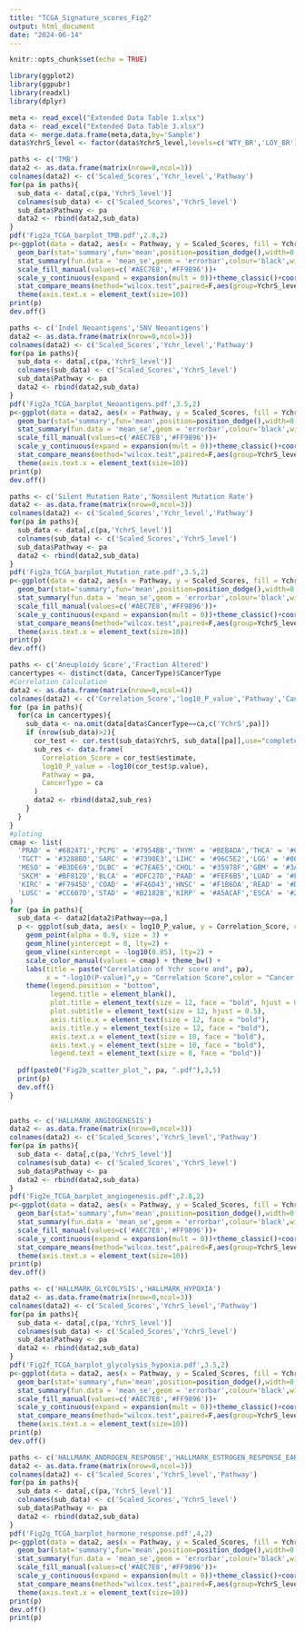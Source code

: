 ```yaml
---
title: "TCGA_Signature_scores_Fig2"
output: html_document
date: "2024-06-14"
---
```


```r
knitr::opts_chunk$set(echo = TRUE)
```

```r
library(ggplot2)
library(ggpubr)
library(readxl)
library(dplyr)
```

```r
meta <- read_excel("Extended Data Table 1.xlsx")
data <- read_excel("Extended Data Table 3.xlsx")
data <- merge.data.frame(meta,data,by='Sample')
data$YchrS_level <- factor(data$YchrS_level,levels=c('WTY_BR','LOY_BR'))
```

```r
paths <- c('TMB')
data2 <- as.data.frame(matrix(nrow=0,ncol=3))
colnames(data2) <- c('Scaled_Scores','Ychr_level','Pathway')
for(pa in paths){
  sub_data <- data[,c(pa,'YchrS_level')]
  colnames(sub_data) <- c('Scaled_Scores','YchrS_level')
  sub_data$Pathway <- pa
  data2 <- rbind(data2,sub_data)
}
pdf('Fig2a_TCGA_barplot_TMB.pdf',2.8,2)
p<-ggplot(data = data2, aes(x = Pathway, y = Scaled_Scores, fill = YchrS_level)) + 
  geom_bar(stat='summary',fun='mean',position=position_dodge(),width=0.8,color='black')+
  stat_summary(fun.data = 'mean_se',geom = 'errorbar',colour='black',width=0.15,position=position_dodge(.8))+
  scale_fill_manual(values=c('#AEC7E8','#FF9896'))+
  scale_y_continuous(expand = expansion(mult = 0))+theme_classic()+coord_cartesian(ylim=c(0,7))+
  stat_compare_means(method="wilcox.test",paired=F,aes(group=YchrS_level,label='p.value'), label.y=0.25,tip.length=0.01,vjust=0,size=5)+
  theme(axis.text.x = element_text(size=10))
print(p)
dev.off()
```

```r
paths <- c('Indel Neoantigens','SNV Neoantigens')
data2 <- as.data.frame(matrix(nrow=0,ncol=3))
colnames(data2) <- c('Scaled_Scores','Ychr_level','Pathway')
for(pa in paths){
  sub_data <- data[,c(pa,'YchrS_level')]
  colnames(sub_data) <- c('Scaled_Scores','YchrS_level')
  sub_data$Pathway <- pa
  data2 <- rbind(data2,sub_data)
}
pdf('Fig2a_TCGA_barplot_Neoantigens.pdf',3.5,2)
p<-ggplot(data = data2, aes(x = Pathway, y = Scaled_Scores, fill = YchrS_level)) + 
  geom_bar(stat='summary',fun='mean',position=position_dodge(),width=0.8,color='black')+
  stat_summary(fun.data = 'mean_se',geom = 'errorbar',colour='black',width=0.15,position=position_dodge(.8))+
  scale_fill_manual(values=c('#AEC7E8','#FF9896'))+
  scale_y_continuous(expand = expansion(mult = 0))+theme_classic()+coord_cartesian(ylim=c(0,100))+
  stat_compare_means(method="wilcox.test",paired=F,aes(group=YchrS_level,label='p.value'), label.y=0.25,tip.length=0.01,vjust=0,size=5)+
  theme(axis.text.x = element_text(size=10))
print(p)
dev.off()
```

```r
paths <- c('Silent Mutation Rate','Nonsilent Mutation Rate')
data2 <- as.data.frame(matrix(nrow=0,ncol=3))
colnames(data2) <- c('Scaled_Scores','Ychr_level','Pathway')
for(pa in paths){
  sub_data <- data[,c(pa,'YchrS_level')]
  colnames(sub_data) <- c('Scaled_Scores','YchrS_level')
  sub_data$Pathway <- pa
  data2 <- rbind(data2,sub_data)
}
pdf('Fig2a_TCGA_barplot_Mutation_rate.pdf',3.5,2)
p<-ggplot(data = data2, aes(x = Pathway, y = Scaled_Scores, fill = YchrS_level)) + 
  geom_bar(stat='summary',fun='mean',position=position_dodge(),width=0.8,color='black')+
  stat_summary(fun.data = 'mean_se',geom = 'errorbar',colour='black',width=0.15,position=position_dodge(.8))+
  scale_fill_manual(values=c('#AEC7E8','#FF9896'))+
  scale_y_continuous(expand = expansion(mult = 0))+theme_classic()+coord_cartesian(ylim=c(0,7))+
  stat_compare_means(method="wilcox.test",paired=F,aes(group=YchrS_level,label='p.value'), label.y=0.25,tip.length=0.01,vjust=0,size=5)+
  theme(axis.text.x = element_text(size=10))
print(p)
dev.off()
```

```r
paths <- c('Aneuploidy Score','Fraction Altered')
cancertypes <- distinct(data, CancerType)$CancerType
#Correlation Calculation
data2 <- as.data.frame(matrix(nrow=0,ncol=4))
colnames(data2) <- c('Correlation_Score','log10_P_value','Pathway','CancerType')
for (pa in paths){
  for(ca in cancertypes){
    sub_data <- na.omit(data[data$CancerType==ca,c('YchrS',pa)])
    if (nrow(sub_data)>2){
      cor_test <- cor.test(sub_data$YchrS, sub_data[[pa]],use="complete.obs")
      sub_res <- data.frame(
        Correlation_Score = cor_test$estimate,
        log10_P_value = -log10(cor_test$p.value),
        Pathway = pa,
        CancerType = ca
      )
      data2 <- rbind(data2,sub_res)
    }
  }
}
#ploting
cmap <- list(
  'PRAD' = '#682471','PCPG' = '#7954BB','THYM' = '#BEBADA','THCA' = '#C2A5CF','BRCA' = '#60636A',
  'TGCT' = '#3288BD','SARC' = '#7390E3','LIHC' = '#96C5E2','LGG' = '#006837','LAML' = '#6CC08B',
  'MESO' = '#B3DE69','DLBC' = '#C7EAE5','CHOL' = '#35978F','GBM' = '#3A7C89','ACC' = '#01665E',
  'SKCM' = '#BF812D','BLCA' = '#DFC27D','PAAD' = '#FEF6B5','LUAD' = '#FEE08B','UVM' = '#FDB863',
  'KIRC' = '#F7945D','COAD' = '#F46D43','HNSC' = '#F1B6DA','READ' = '#D01C8B','KICH' = '#E38191',
  'LUSC' = '#CC607D','STAD' = '#B2182B','KIRP' = '#A5ACAF','ESCA' = '#2166AC'
)
for (pa in paths){
  sub_data <- data2[data2$Pathway==pa,]
  p <- ggplot(sub_data, aes(x = log10_P_value, y = Correlation_Score, color = CancerType)) +
    geom_point(alpha = 0.9, size = 3) +
    geom_hline(yintercept = 0, lty=2) +
    geom_vline(xintercept = -log10(0.05), lty=2) +
    scale_color_manual(values = cmap) + theme_bw() +
    labs(title = paste("Correlation of Ychr score and", pa),
         x = "-log10(P-value)",y = "Correlation Score",color = "Cancer Types") +
    theme(legend.position = "bottom",
          legend.title = element_blank(),
          plot.title = element_text(size = 12, face = "bold", hjust = 0.5),
          plot.subtitle = element_text(size = 12, hjust = 0.5),
          axis.title.x = element_text(size = 12, face = "bold"),
          axis.title.y = element_text(size = 12, face = "bold"),
          axis.text.x = element_text(size = 10, face = "bold"),
          axis.text.y = element_text(size = 10, face = "bold"),
          legend.text = element_text(size = 8, face = "bold"))
  
  pdf(paste0("Fig2b_scatter_plot_", pa, ".pdf"),3,5)
  print(p)
  dev.off()
}
  
```

```r
paths <- c('HALLMARK_ANGIOGENESIS')
data2 <- as.data.frame(matrix(nrow=0,ncol=3))
colnames(data2) <- c('Scaled_Scores','YchrS_level','Pathway')
for(pa in paths){
  sub_data <- data[,c(pa,'YchrS_level')]
  colnames(sub_data) <- c('Scaled_Scores','YchrS_level')
  sub_data$Pathway <- pa
  data2 <- rbind(data2,sub_data)
}
pdf('Fig2e_TCGA_barplot_angiogenesis.pdf',2.8,2)
p<-ggplot(data = data2, aes(x = Pathway, y = Scaled_Scores, fill = YchrS_level)) + 
  geom_bar(stat='summary',fun='mean',position=position_dodge(),width=0.8,color='black')+
  stat_summary(fun.data = 'mean_se',geom = 'errorbar',colour='black',width=0.15,position=position_dodge(.8))+
  scale_fill_manual(values=c('#AEC7E8','#FF9896'))+
  scale_y_continuous(expand = expansion(mult = 0))+theme_classic()+coord_cartesian(ylim=c(-0.25,0.3))+
  stat_compare_means(method="wilcox.test",paired=F,aes(group=YchrS_level,label='p.value'), label.y=0.25,tip.length=0.01,vjust=0,size=5)+
  theme(axis.text.x = element_text(size=10))
print(p)
dev.off()
```

```r
paths <- c('HALLMARK_GLYCOLYSIS','HALLMARK_HYPOXIA')
data2 <- as.data.frame(matrix(nrow=0,ncol=3))
colnames(data2) <- c('Scaled_Scores','YchrS_level','Pathway')
for(pa in paths){
  sub_data <- data[,c(pa,'YchrS_level')]
  colnames(sub_data) <- c('Scaled_Scores','YchrS_level')
  sub_data$Pathway <- pa
  data2 <- rbind(data2,sub_data)
}
pdf('Fig2f_TCGA_barplot_glycolysis_hypoxia.pdf',3.5,2)
p<-ggplot(data = data2, aes(x = Pathway, y = Scaled_Scores, fill = YchrS_level)) + 
  geom_bar(stat='summary',fun='mean',position=position_dodge(),width=0.8,color='black')+
  stat_summary(fun.data = 'mean_se',geom = 'errorbar',colour='black',width=0.15,position=position_dodge(.8))+
  scale_fill_manual(values=c('#AEC7E8','#FF9896'))+
  scale_y_continuous(expand = expansion(mult = 0))+theme_classic()+coord_cartesian(ylim=c(-0.25,0.5))+
  stat_compare_means(method="wilcox.test",paired=F,aes(group=YchrS_level,label='p.value'), label.y=0.25,tip.length=0.01,vjust=0,size=5)+
  theme(axis.text.x = element_text(size=10))
print(p)
dev.off()
```

```r
paths <- c('HALLMARK_ANDROGEN_RESPONSE','HALLMARK_ESTROGEN_RESPONSE_EARLY','HALLMARK_ESTROGEN_RESPONSE_LATE')
data2 <- as.data.frame(matrix(nrow=0,ncol=3))
colnames(data2) <- c('Scaled_Scores','YchrS_level','Pathway')
for(pa in paths){
  sub_data <- data[,c(pa,'YchrS_level')]
  colnames(sub_data) <- c('Scaled_Scores','YchrS_level')
  sub_data$Pathway <- pa
  data2 <- rbind(data2,sub_data)
}
pdf('Fig2g_TCGA_barplot_hormone_response.pdf',4,2)
p<-ggplot(data = data2, aes(x = Pathway, y = Scaled_Scores, fill = YchrS_level)) + 
  geom_bar(stat='summary',fun='mean',position=position_dodge(),width=0.8,color='black')+
  stat_summary(fun.data = 'mean_se',geom = 'errorbar',colour='black',width=0.15,position=position_dodge(.8))+
  scale_fill_manual(values=c('#AEC7E8','#FF9896'))+
  scale_y_continuous(expand = expansion(mult = 0))+theme_classic()+coord_cartesian(ylim=c(-0.25,0.3))+
  stat_compare_means(method="wilcox.test",paired=F,aes(group=YchrS_level,label='p.value'), label.y=0.25,tip.length=0.01,vjust=0,size=5)+
  theme(axis.text.x = element_text(size=10))
print(p)
dev.off()
print(p)
```
